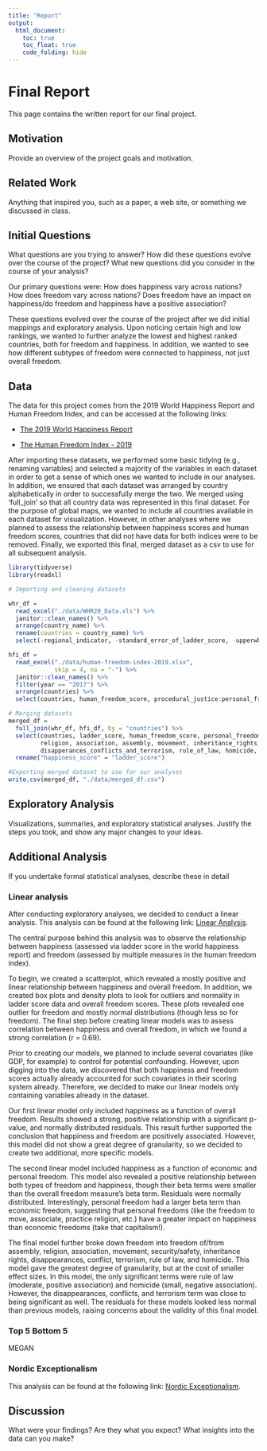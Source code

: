 ```yaml
---
title: "Report"
output: 
  html_document:
    toc: true
    toc_float: true
    code_folding: hide
---
```

# Final Report
This page contains the written report for our final project.

## Motivation
 Provide an overview of the project goals and motivation.
 
## Related Work
Anything that inspired you, such as a paper, a web site, or something we discussed in class.

## Initial Questions
What questions are you trying to answer? How did these questions evolve over the course of the project? What new questions did you consider in the course of your analysis?

Our primary questions were: How does happiness vary across nations?
How does freedom vary across nations? 
Does freedom have an impact on happiness/do freedom and happiness have a positive association?

These questions evolved over the course of the project after we did initial mappings and exploratory analysis. Upon noticing certain high and low rankings, we wanted to further analyze the lowest and highest ranked countries, both for freedom and happiness. In addition, we wanted to see how different subtypes of freedom were connected to happiness, not just overall freedom.

## Data

The data for this project comes from the 2019 World Happiness Report and Human Freedom Index, and can be accessed at the following links: 

* [The 2019 World Happiness Report ](https://worldhappiness.report/ed/2019/)

* [The Human Freedom Index - 2019](https://www.cato.org/human-freedom-index-new)

After importing these datasets, we performed some basic tidying (e.g., renaming variables) and selected a majority of the variables in each dataset in order to get a sense of which ones we wanted to include in our analyses. In addition, we ensured that each dataset was arranged by country alphabetically in order to successfully merge the two. We merged using 'full_join' so that all country data was represented in this final dataset. For the purpose of global maps, we wanted to include all countries available in each dataset for visualization. However, in other analyses where we planned to assess the relationship between happiness scores and human freedom scores, countries that did not have data for both indices were to be removed. Finally, we exported this final, merged dataset as a csv to use for all subsequent analysis. 

```r
library(tidyverse)
library(readxl)

# Importing and cleaning datasets

whr_df = 
  read_excel("./data/WHR20_Data.xls") %>% 
  janitor::clean_names() %>% 
  arrange(country_name) %>% 
  rename(countries = country_name) %>% 
  select(-regional_indicator, -standard_error_of_ladder_score, -upperwhisker, -lowerwhisker)

hfi_df = 
  read_excel("./data/human-freedom-index-2019.xlsx",
             skip = 4, na = "-") %>% 
  janitor::clean_names() %>% 
  filter(year == "2017") %>% 
  arrange(countries) %>% 
  select(countries, human_freedom_score, procedural_justice:personal_freedom_score, government_consumption:economic_freedom_score)

# Merging datasets
merged_df = 
  full_join(whr_df, hfi_df, by = "countries") %>% 
  select(countries, ladder_score, human_freedom_score, personal_freedom_score, economic_freedom_score, 
         religion, association, assembly, movement, inheritance_rights,
         disapperances_conflicts_and_terrorism, rule_of_law, homicide, size_of_government) %>% 
  rename("happiness_score" = "ladder_score")

#Exporting merged dataset to use for our analyses
write.csv(merged_df, "./data/merged_df.csv")

```

## Exploratory Analysis
Visualizations, summaries, and exploratory statistical analyses. Justify the steps you took, and show any major changes to your ideas.

## Additional Analysis
If you undertake formal statistical analyses, describe these in detail

### Linear analysis
After conducting exploratory analyses, we decided to conduct a linear analysis. This analysis can be found at the following link: [Linear Analysis](Linear-Analysis.html). 

The central purpose behind this analysis was to observe the relationship between happiness (assessed via ladder score in the world happiness report) and freedom (assessed by multiple measures in the human freedom index). 

To begin, we created a scatterplot, which revealed a mostly positive and linear relationship between happiness and overall freedom. In addition, we created box plots and density plots to look for outliers and normality in ladder score data and overall freedom scores. These plots revealed one outlier for freedom and mostly normal distributions (though less so for freedom). The final step before creating linear models was to assess correlation between happiness and overall freedom, in which we found a strong correlation (r = 0.69).

Prior to creating our models, we planned to include several covariates (like GDP, for example) to control for potential confounding. However, upon digging into the data, we discovered that both happiness and freedom scores actually already accounted for such covariates in their scoring system already. Therefore, we decided to make our linear models only containing variables already in the dataset. 

Our first linear model only included happiness as a function of overall freedom. Results showed a strong, positive relationship with a significant p-value, and normally distributed residuals. This result further supported the conclusion that happiness and freedom are positively associated. However, this model did not show a great degree of granularity, so we decided to create two additional, more specific models.

The second linear model included happiness as a function of economic and personal freedom. This model also revealed a positive relationship between both types of freedom and happiness, though their beta terms were smaller than the overall freedom measure's beta term. Residuals were normally distributed. Interestingly, personal freedom had a larger beta term than economic freedom, suggesting that personal freedoms (like the freedom to move, associate, practice religion, etc.) have a greater impact on happiness than economic freedoms (take that capitalism!).

The final model further broke down freedom into freedom of/from assembly, religion, association, movement, security/safety, inheritance rights, disappearances, conflict, terrorism, rule of law, and homicide. This model gave the greatest degree of granularity, but at the cost of smaller effect sizes. In this model, the only significant terms were rule of law (moderate, positive association) and homicide (small, negative association). However, the disappearances, conflicts, and terrorism term was close to being significant as well. The residuals for these models looked less normal than previous models, raising concerns about the validity of this final model.


### Top 5 Bottom 5
MEGAN

### Nordic Exceptionalism
This analysis can be found at the following link: [Nordic Exceptionalism](nordic_except.html). 

## Discussion
What were your findings? Are they what you expect? What insights into the data can you make?